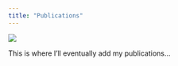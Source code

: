 ```yaml
---
title: "Publications"
---
```


![](./images/SBI_Stipe_ascent.png)

This is where I'll eventually add my publications...